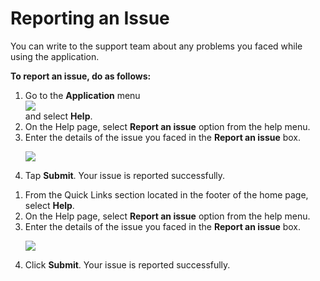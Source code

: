 
# Reporting an Issue

You can write to the support team about any problems you faced while using the application.

**To report an issue, do as follows:**

<Tabs>
<TabItem value="mentored mobile application" label="Mobile App" default>
<ol>
<li>Go to the <b>Application</b> menu <div class="inlineImg"><img src={BurgerMenu}/></div> and select <b>Help</b>.</li>
<li>On the Help page, select <b>Report an issue</b> option from the help menu.</li>
<li>Enter the details of the issue you faced in the <b>Report an issue</b> box.
<p>
    <img src={Help} />
</p>
</li>
<li>Tap <b>Submit</b>. Your issue is reported successfully.</li>
</ol>
</TabItem>
<TabItem value="mentored portal" label="Web Portal">
<ol>
<li>From the Quick Links section located in the footer of the home page, select <b>Help</b>.</li>
<li>On the Help page, select <b>Report an issue</b> option from the help menu.</li>
<li>Enter the details of the issue you faced in the <b>Report an issue</b> box.
<p>
    <img src={PortalHelp} />
</p>
</li>
<li>Click <b>Submit</b>. Your issue is reported successfully.</li>
</ol>  
</TabItem>
</Tabs>
